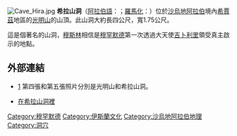 {{Otheruses|希拉|other=希拉的其他意義}}
[[File:Cave_Hira.jpg|right]]
'''希拉山洞'''（[[阿拉伯語|阿拉伯語]]：{{rtl-lang|ar|غار حراء}}；[[羅馬化|羅馬化]]：{{lang|la|Ġār Ḥirāʾ}}）位於[[沙烏地阿拉伯|沙烏地阿拉伯]]境內[[希賈茲|希賈茲]]地區的[[光明山|光明山]]的山頂。此山洞大約長四公尺，寬1.75公尺。

這是個著名的山洞，[[穆斯林|穆斯林]]相信是[[穆罕默德|穆罕默德]]第一次透過大天使[[吉卜利里|吉卜利里]]領受真主啟示的地點。

== 外部連結 ==
*{{en icon}}[http://news.bbc.co.uk/1/hi/in_pictures/4578168.stm#Pictures] {{Wayback|url=http://news.bbc.co.uk/1/hi/in_pictures/4578168.stm#Pictures |date=20170821130055 }} 第四張和第五張照片分別是光明山和希拉山洞。
*{{en icon}}[http://www.witness-pioneer.org/vil/Books/SM_tsn/ch1s7.html 在希拉山洞裡] {{Wayback|url=http://www.witness-pioneer.org/vil/Books/SM_tsn/ch1s7.html |date=20080215232900 }}

{{coord|display=title}}
{{islam-stub}}
{{SaudiArabia-geo-stub}}

[[Category:穆罕默德|Category:穆罕默德]]
[[Category:伊斯蘭文化|Category:伊斯蘭文化]]
[[Category:沙烏地阿拉伯地理|Category:沙烏地阿拉伯地理]]
[[Category:洞穴|Category:洞穴]]